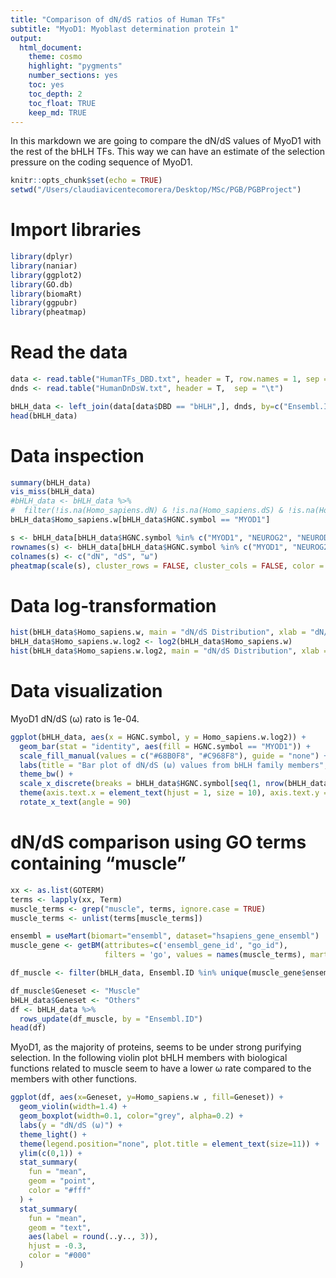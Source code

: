 ```yaml
---
title: "Comparison of dN/dS ratios of Human TFs"
subtitle: "MyoD1: Myoblast determination protein 1"
output: 
  html_document: 
    theme: cosmo
    highlight: "pygments"
    number_sections: yes
    toc: yes
    toc_depth: 2
    toc_float: TRUE
    keep_md: TRUE
---
```


In this markdown we are going to compare the dN/dS values of MyoD1 with the rest of the bHLH TFs. This way we can have an estimate of the selection pressure on the coding sequence of MyoD1.

```r
knitr::opts_chunk$set(echo = TRUE)
setwd("/Users/claudiavicentecomorera/Desktop/MSc/PGB/PGBProject")
```

# Import libraries

```r
library(dplyr)
library(naniar)
library(ggplot2)
library(GO.db)
library(biomaRt)
library(ggpubr)
library(pheatmap)
```

# Read the data

```r
data <- read.table("HumanTFs_DBD.txt", header = T, row.names = 1, sep = "\t")
dnds <- read.table("HumanDnDsW.txt", header = T,  sep = "\t")

bHLH_data <- left_join(data[data$DBD == "bHLH",], dnds, by=c("Ensembl.ID"="GeneID"))
head(bHLH_data)
```

# Data inspection

```r
summary(bHLH_data)
vis_miss(bHLH_data)
#bHLH_data <- bHLH_data %>%
#  filter(!is.na(Homo_sapiens.dN) & !is.na(Homo_sapiens.dS) & !is.na(Homo_sapiens.w))
bHLH_data$Homo_sapiens.w[bHLH_data$HGNC.symbol == "MYOD1"]
```

```r
s <- bHLH_data[bHLH_data$HGNC.symbol %in% c("MYOD1", "NEUROG2", "NEUROD2", "ASCL1", "OLIG2", "PTF1A", "ATOH1"), c("Homo_sapiens.dN", "Homo_sapiens.dS", "Homo_sapiens.w"), drop = FALSE]
rownames(s) <- bHLH_data[bHLH_data$HGNC.symbol %in% c("MYOD1", "NEUROG2", "NEUROD2", "ASCL1", "OLIG2", "PTF1A", "ATOH1"), "HGNC.symbol"]
colnames(s) <- c("dN", "dS", "ω")
pheatmap(scale(s), cluster_rows = FALSE, cluster_cols = FALSE, color = colorRampPalette(c("blue", "white", "red"))(50), na_col = "#DDDDDD")
```


# Data log-transformation

```r
hist(bHLH_data$Homo_sapiens.w, main = "dN/dS Distribution", xlab = "dN/dS(ω)", breaks = 30, col = "#8EEE8B")
bHLH_data$Homo_sapiens.w.log2 <- log2(bHLH_data$Homo_sapiens.w)
hist(bHLH_data$Homo_sapiens.w.log2, main = "dN/dS Distribution", xlab = "log2(dN/dS(ω))", breaks = 30, col = "#8EEE8B")
```

# Data visualization

MyoD1 dN/dS (ω) rato is 1e-04.

```r
ggplot(bHLH_data, aes(x = HGNC.symbol, y = Homo_sapiens.w.log2)) +
  geom_bar(stat = "identity", aes(fill = HGNC.symbol == "MYOD1")) +  
  scale_fill_manual(values = c("#68B0F8", "#C968F8"), guide = "none") +  
  labs(title = "Bar plot of dN/dS (ω) values from bHLH family members", y = "log2(dN/dS (ω))", x = "bHLH transcription factors") +
  theme_bw() + 
  scale_x_discrete(breaks = bHLH_data$HGNC.symbol[seq(1, nrow(bHLH_data), by = 2)], labels = function(x) {ifelse(x == "MYOD1", expression(bold("MYOD1")), x)}) +
  theme(axis.text.x = element_text(hjust = 1, size = 10), axis.text.y = element_text(size = 10))+
  rotate_x_text(angle = 90)
```

# dN/dS comparison using GO terms containing "muscle"

```r
xx <- as.list(GOTERM)
terms <- lapply(xx, Term)
muscle_terms <- grep("muscle", terms, ignore.case = TRUE)
muscle_terms <- unlist(terms[muscle_terms])

ensembl = useMart(biomart="ensembl", dataset="hsapiens_gene_ensembl")
muscle_gene <- getBM(attributes=c('ensembl_gene_id', "go_id"),
                     filters = 'go', values = names(muscle_terms), mart = ensembl)

df_muscle <- filter(bHLH_data, Ensembl.ID %in% unique(muscle_gene$ensembl_gene_id))

df_muscle$Geneset <- "Muscle"
bHLH_data$Geneset <- "Others"
df <- bHLH_data %>%
  rows_update(df_muscle, by = "Ensembl.ID")
head(df)
```

MyoD1, as the majority of proteins, seems to be under strong purifying selection. In the following violin plot bHLH members with biological functions related to muscle seem to have a lower ω rate compared to the members with other functions.

```r
ggplot(df, aes(x=Geneset, y=Homo_sapiens.w , fill=Geneset)) +
  geom_violin(width=1.4) +
  geom_boxplot(width=0.1, color="grey", alpha=0.2) +
  labs(y = "dN/dS (ω)") +
  theme_light() +
  theme(legend.position="none", plot.title = element_text(size=11)) + 
  ylim(c(0,1)) +
  stat_summary(
    fun = "mean",
    geom = "point",
    color = "#fff"
  ) +
  stat_summary(
    fun = "mean",
    geom = "text",
    aes(label = round(..y.., 3)),
    hjust = -0.3,  
    color = "#000"
  )
```
